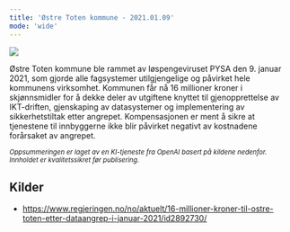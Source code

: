 ```yaml
---
title: 'Østre Toten kommune - 2021.01.09'
mode: 'wide'
---
```


<Frame>
<img src="/images/ostre-toten-kommune.png" noZoom/>
</Frame>

Østre Toten kommune ble rammet av løspengeviruset PYSA den 9. januar 2021, som gjorde alle fagsystemer utilgjengelige og påvirket hele kommunens virksomhet. Kommunen får nå 16 millioner kroner i skjønnsmidler for å dekke deler av utgiftene knyttet til gjenopprettelse av IKT-driften, gjenskaping av datasystemer og implementering av sikkerhetstiltak etter angrepet. Kompensasjonen er ment å sikre at tjenestene til innbyggerne ikke blir påvirket negativt av kostnadene forårsaket av angrepet.

<sup><i>Oppsummeringen er laget av en KI-tjeneste fra OpenAI basert på kildene nedenfor. Innholdet er kvalitetssikret før publisering.</i></sup>

## Kilder
- https://www.regjeringen.no/no/aktuelt/16-millioner-kroner-til-ostre-toten-etter-dataangrep-i-januar-2021/id2892730/
